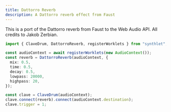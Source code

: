 ```yaml
---
title: Dattorro Reverb
description: A Dattorro reverb effect from Faust
---
```



This is a port of the Dattorro reverb from Faust to the Web Audio API. All credits to Jakob Zerbian.

```ts
import { ClaveDrum, DattorroReverb, registerWorklets } from "synthlet";

const audioContext = await registerWorklets(new AudioContext());
const reverb = DattorroReverb(audioContext, {
  mix: 0.5,
  time: 0.5,
  decay: 0.5,
  lowpass: 20000,
  highpass: 20,
});

const clave = ClaveDrum(audioContext);
clave.connect(reverb).connect(audioContext.destination);
clave.trigger = 1;
```

<DattorroExample />
